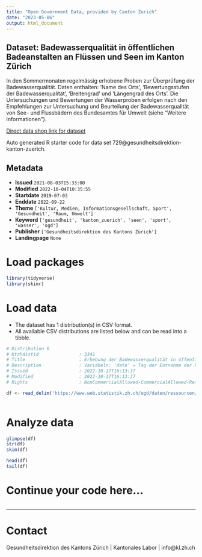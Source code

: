 ```yaml
---
title: "Open Government Data, provided by Canton Zurich"
date: "2023-05-06"
output: html_document
---
```


## Dataset: Badewasserqualität in öffentlichen Badeanstalten an Flüssen und Seen im Kanton Zürich

In den Sommermonaten regelmässig erhobene Proben zur Überprüfung der Badewasserqualität. Daten enthalten: 'Name des Orts', 'Bewertungsstufen der Badewasserqualität', 'Breitengrad' und 'Längengrad des Orts'. Die Untersuchungen und Bewertungen der Wasserproben erfolgen nach den Empfehlungen zur Untersuchung und Beurteilung der Badewasserqualität von See- und Flussbädern des Bundesamtes für Umwelt (siehe "Weitere Informationen").

[Direct data shop link for dataset](https://www.zh.ch/de/politik-staat/opendata.zhweb-noredirect.zhweb-cache.html#/datasets/729@gesundheitsdirektion-kanton-zuerich)

Auto generated R starter code for data set 729@gesundheitsdirektion-kanton-zuerich.

## Metadata

- **Issued** `2021-08-03T15:33:00`
- **Modified** `2022-10-04T10:35:55`
- **Startdate** `2019-07-03`
- **Enddate** `2022-09-22`
- **Theme** `['Kultur, Medien, Informationsgesellschaft, Sport', 'Gesundheit', 'Raum, Umwelt']`
- **Keyword** `['gesundheit', 'kanton_zuerich', 'seen', 'sport', 'wasser', 'ogd']`
- **Publisher** `['Gesundheitsdirektion des Kantons Zürich']`
- **Landingpage** `None`


# Load packages

```r

library(tidyverse)
library(skimr)

```

# Load data

-   The dataset has 1 distribution(s) in CSV format.
-   All available CSV distributions are listed below and can be read into a tibble.

```r

# Distribution 0
# Ktzhdistid               : 3341
# Title                    : Erhebung der Badewasserqualität in öffentlichen Badeanstalten an Flüssen und Seen im Kanton Zürich
# Description              : Variabeln: 'date' = Tag der Entnahme der Probe; 'id' = Identifikator des Orts; 'location' = Ausgeschriebener Name des Orts; 'quality' = Bewertungsstufen der Badewasserqualität; 'remark' = Optionale Anmerkungen zur Probe; 'source' = Organisation, welche die Probe durchführt; 'lat' = Breitengrad des Orts; 'long' = Längengrad des Orts; 'image' = Bild des Orts (wird nicht regelmässig aktualisiert; URL).
# Issued                   : 2022-10-17T16:13:37
# Modified                 : 2022-10-17T16:13:37
# Rights                   : NonCommercialAllowed-CommercialAllowed-ReferenceRequired

df <- read_delim('https://www.web.statistik.zh.ch/ogd/daten/ressourcen/KTZH_00000729_00003341.csv')



```

# Analyze data

```r

glimpse(df)
str(df)
skim(df)

head(df)
tail(df)

```

# Continue your code here...

```r

```

------------------------------------------------------------------------

# Contact

Gesundheitsdirektion des Kantons Zürich | Kantonales Labor | info@kl.zh.ch
